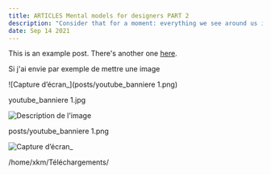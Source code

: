 ```yaml
---
title: ARTICLES Mental models for designers PART 2
description: "Consider that for a moment: everything we see around us is assumed to have had a cause and is contingent upon."
date: Sep 14 2021
---
```


This is an example post. There's another one [here](/posts/example-post).


Si j'ai envie par exemple de mettre une image 



![Capture d’écran_](posts/youtube_banniere 1.png)


 youtube_banniere 1.jpg

<img src="https://zupimages.net/viewer.php?id=24/07/e29l.png" alt="Description de l'image">

posts/youtube_banniere 1.png

![Capture d’écran_](/home/xkm/Téléchargements/arbre.png)


/home/xkm/Téléchargements/
